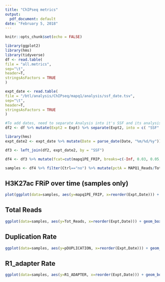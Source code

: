 ```yaml
---
title: "ChIPseq metrics"
output:
  pdf_document: default
date: "February 5, 2018"
---
```


```r
knitr::opts_chunk$set(echo = FALSE)

library(ggplot2)
library(hms)
library(tidyverse)
df <- read.table(
file = "all.metrics",
sep="\t",
header=T,
stringsAsFactors = TRUE
)

expt_date <- read.table(
file = "/btl/analysis/ChIPseq/mapq1/analysis/ssf_date.tsv",
sep="\t",
header=T,
stringsAsFactors = TRUE
)

#To add dates, need to separate Analysis into it's SSF and its analysis_label
df2 <- df %>% mutate(Expt2 = Expt) %>% separate(Expt2, into = c( "SSF" , "label" ), sep = "_" )

library(hms)
expt_date2 <- expt_date %>% mutate(Date = parse_date(Date, "%m/%d/%y"))

df3 <- left_join(df2, expt_date2, by = "SSF")

df4 <- df3 %>% mutate(fcat=cut(mapq1PE_FRIP, breaks=c(-Inf, 0.03, 0.05, 0.1, Inf), labels=c("<3%","3%<X<5%", "5%<X<10%",">10%")))

samples <- df4 %>% filter(Ctrl=="no") %>% mutate(pctA = MAPQ1_Reads/Tot_Reads)
```

## H3K27ac FRiP over time (samples only)

```r
plot(ggplot(data=samples, aes(y=mapq1PE_FRIP, x=reorder(Expt,Date))) + geom_boxplot() + theme(axis.text.x = element_text(angle = 90, hjust = 1)))
```

## Total Reads

```r
ggplot(data=samples, aes(y=Tot_Reads, x=reorder(Expt,Date))) + geom_boxplot() + theme(axis.text.x = element_text(angle = 90, hjust = 1))
```

## Duplication Rate

```r
ggplot(data=samples, aes(y=pDUPLICATION, x=reorder(Expt,Date))) + geom_boxplot() + theme(axis.text.x = element_text(angle = 90, hjust = 1))
```

## R1_adapter Rate

```r
ggplot(data=samples, aes(y=R1_ADAPTER, x=reorder(Expt,Date))) + geom_boxplot() + theme(axis.text.x = element_text(angle = 90, hjust = 1))
```
